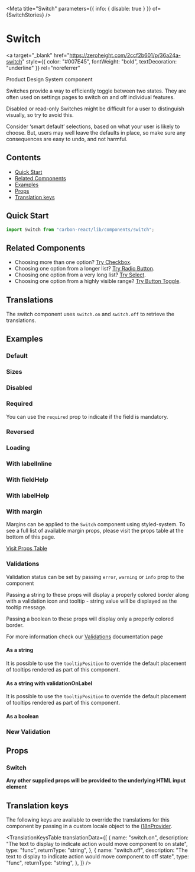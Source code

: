 

<Meta
  title="Switch"
  parameters={{ info: { disable: true } }}
  of={SwitchStories}
/>

# Switch

<a
  target="_blank"
  href="https://zeroheight.com/2ccf2b601/p/36a24a-switch"
  style={{ color: "#007E45", fontWeight: "bold", textDecoration: "underline" }}
  rel="noreferrer"
>
  Product Design System component
</a>

Switches provide a way to efficiently toggle between two states. They are often used on settings pages to switch on and off individual features.

Disabled or read-only Switches might be difficult for a user to distinguish visually, so try to avoid this.

Consider ‘smart default’ selections, based on what your user is likely to choose. But, users may well leave the defaults in place, so make sure any consequences are easy to undo, and not harmful.

## Contents

- [Quick Start](#quick-start)
- [Related Components](#related-components)
- [Examples](#examples)
- [Props](#props)
- [Translation keys](#translation-keys)

## Quick Start

```javascript
import Switch from "carbon-react/lib/components/switch";
```

## Related Components

- Choosing more than one option? [Try Checkbox](https://carbon.sage.com/?path=/docs/checkbox--default "Checkbox").
- Choosing one option from a longer list? [Try Radio Button](https://carbon.sage.com/?path=/docs/radiobutton--default "Radio Button").
- Choosing one option from a very long list? [Try Select](https://carbon.sage.com/?path=/docs/select--default "Select").
- Choosing one option from a highly visible range? [Try Button Toggle](https://carbon.sage.com/?path=/docs/button-toggle--default "Button Toggle").

## Translations

The switch component uses `switch.on` and `switch.off` to retrieve the translations.

## Examples

### Default

<Canvas of={SwitchStories.Default} name="default" />

### Sizes

<Canvas of={SwitchStories.Sizes} name="sizes" />

### Disabled

<Canvas of={SwitchStories.Disabled} name="disabled" />

### Required

You can use the `required` prop to indicate if the field is mandatory.

<Canvas of={SwitchStories.Required} name="Required" />

### Reversed

<Canvas of={SwitchStories.Reversed} name="reversed" />

### Loading

<Canvas of={SwitchStories.Loading} name="loading" />

### With labelInline

<Canvas of={SwitchStories.WithLabelInline} name="With labelInline" />

### With fieldHelp

<Canvas of={SwitchStories.WithFieldHelp} name="with fieldHelp" />

### With labelHelp

<Canvas of={SwitchStories.WithLabelHelp} name="with labelHelp" />

### With margin

Margins can be applied to the `Switch` component using styled-system. To see a full list of available margin props,
please visit the props table at the bottom of this page.

[Visit Props Table](#props)

<Canvas of={SwitchStories.WithMargin} name="with margin" />

### Validations

Validation status can be set by passing `error`, `warning` or `info` prop to the component

Passing a string to these props will display a properly colored border along with a validation icon and tooltip - string value will be displayed as the tooltip message.

Passing a boolean to these props will display only a properly colored border.

For more information check our [Validations](?path=/docs/documentation-validations--page "Validations") documentation page

#### As a string

<Canvas
  of={SwitchStories.ValidationString}
  name="single switch - string validation"
/>

It is possible to use the `tooltipPosition` to override the default placement of tooltips rendered as part of this component.

<Canvas
  of={SwitchStories.ValidationStringTooltip}
  name="single switch - string validation - tooltipPosition overriden"
/>

#### As a string with validationOnLabel

<Canvas
  of={SwitchStories.ValidationStringLabel}
  name="single switch - string validation - validationOnLabel"
/>

It is possible to use the `tooltipPosition` to override the default placement of tooltips rendered as part of this component.

<Canvas
  of={SwitchStories.ValidationStringLabelTooltip}
  name="single switch - string validation - validationOnLabel - tooltipPosition overriden"
/>

#### As a boolean

<Canvas
  of={SwitchStories.ValidationBoolean}
  name="single switch - boolean validation"
/>

### New Validation

<Canvas
  of={SwitchStories.NewValidationString}
  name="single switch - new string validation"
/>

## Props

### Switch

<ArgTypes of={SwitchStories} />

**Any other supplied props will be provided to the underlying HTML input element**

## Translation keys

The following keys are available to override the translations for this component by passing in a custom locale object to the
[i18nProvider](https://carbon.sage.com/?path=/story/documentation-i18n--page).

<TranslationKeysTable
  translationData={[
    {
      name: "switch.on",
      description:
        "The text to display to indicate action would move component to on state",
      type: "func",
      returnType: "string",
    },
    {
      name: "switch.off",
      description:
        "The text to display to indicate action would move component to off state",
      type: "func",
      returnType: "string",
    },
  ]}
/>
